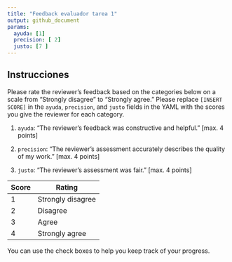 ```yaml
---
title: "Feedback evaluador tarea 1"
output: github_document
params:
  ayuda: [1]
  precision: [ 2]
  justo: [7 ]
---
```



## Instrucciones

Please rate the reviewer's feedback based on the categories below on a scale from "Strongly disagree" to "Strongly agree." Please replace `[INSERT SCORE]` in the `ayuda`, `precision`, and `justo` fields in the YAML with the scores you give the reviewer for each category.

1. `ayuda`: "The reviewer's feedback was constructive and helpful."  [max. 4 points]

2. `precision`: "The reviewer's assessment accurately describes the quality of my work." [max. 4 points]

3. `justo`: "The reviewer's assessment was fair." [max. 4 points]

| Score | Rating            |
|-------|-------------------|
| 1     | Strongly disagree |
| 2     | Disagree          |
| 3     | Agree             |
| 4     | Strongly agree    |


You can use the check boxes to help you keep track of your progress.
